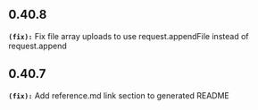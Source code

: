 ## 0.40.8
**`(fix):`** Fix file array uploads to use request.appendFile instead of request.append

## 0.40.7
**`(fix):`** Add reference.md link section to generated README

